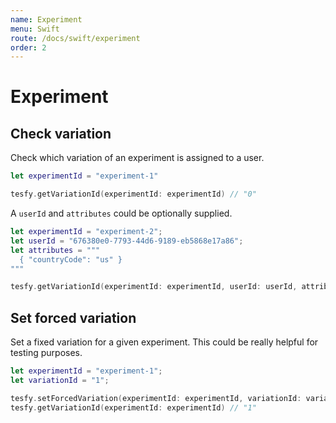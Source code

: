 ```yaml
---
name: Experiment
menu: Swift
route: /docs/swift/experiment
order: 2
---
```


# Experiment

## Check variation

Check which variation of an experiment is assigned to a user.

```swift
let experimentId = "experiment-1"

tesfy.getVariationId(experimentId: experimentId) // "0"
```

A `userId` and `attributes` could be optionally supplied.

```swift
let experimentId = "experiment-2";
let userId = "676380e0-7793-44d6-9189-eb5868e17a86";
let attributes = """
  { "countryCode": "us" }
"""

tesfy.getVariationId(experimentId: experimentId, userId: userId, attributes: attributes) // "0"
```

## Set forced variation

Set a fixed variation for a given experiment. This could be really helpful for testing purposes.

```swift
let experimentId = "experiment-1";
let variationId = "1";

tesfy.setForcedVariation(experimentId: experimentId, variationId: variationId)
tesfy.getVariationId(experimentId: experimentId) // "1"
```
